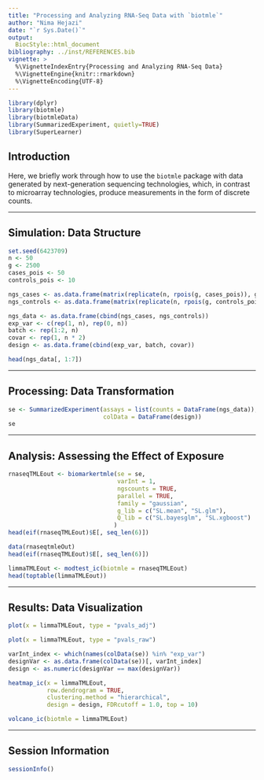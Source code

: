 ```yaml
---
title: "Processing and Analyzing RNA-Seq Data with `biotmle`"
author: "Nima Hejazi"
date: "`r Sys.Date()`"
output:
  BiocStyle::html_document
bibliography: ../inst/REFERENCES.bib
vignette: >
  %\VignetteIndexEntry{Processing and Analyzing RNA-Seq Data}
  %\VignetteEngine{knitr::rmarkdown}
  %\VignetteEncoding{UTF-8}
---
```


```r
library(dplyr)
library(biotmle)
library(biotmleData)
library(SummarizedExperiment, quietly=TRUE)
library(SuperLearner)
```

## Introduction

Here, we briefly work through how to use the `biotmle` package with data
generated by next-generation sequencing technologies, which, in contrast to
microarray technologies, produce measurements in the form of discrete counts.

---

## Simulation: Data Structure

```r
set.seed(6423709)
n <- 50
g <- 2500
cases_pois <- 50
controls_pois <- 10

ngs_cases <- as.data.frame(matrix(replicate(n, rpois(g, cases_pois)), g))
ngs_controls <- as.data.frame(matrix(replicate(n, rpois(g, controls_pois)), g))

ngs_data <- as.data.frame(cbind(ngs_cases, ngs_controls))
exp_var <- c(rep(1, n), rep(0, n))
batch <- rep(1:2, n)
covar <- rep(1, n * 2)
design <- as.data.frame(cbind(exp_var, batch, covar))

head(ngs_data[, 1:7])
```

---

## Processing: Data Transformation

```r
se <- SummarizedExperiment(assays = list(counts = DataFrame(ngs_data)),
                           colData = DataFrame(design))
se
```

---

## Analysis: Assessing the Effect of Exposure

```r
rnaseqTMLEout <- biomarkertmle(se = se,
                               varInt = 1,
                               ngscounts = TRUE,
                               parallel = TRUE,
                               family = "gaussian",
                               g_lib = c("SL.mean", "SL.glm"),
                               Q_lib = c("SL.bayesglm", "SL.xgboost")
                              )
head(eif(rnaseqTMLEout)$E[, seq_len(6)])
```

```r
data(rnaseqtmleOut)
head(eif(rnaseqTMLEout)$E[, seq_len(6)])
```

```r
limmaTMLEout <- modtest_ic(biotmle = rnaseqTMLEout)
head(toptable(limmaTMLEout))
```

---

## Results: Data Visualization

```r
plot(x = limmaTMLEout, type = "pvals_adj")
```

```r
plot(x = limmaTMLEout, type = "pvals_raw")
```

```r
varInt_index <- which(names(colData(se)) %in% "exp_var")
designVar <- as.data.frame(colData(se))[, varInt_index]
design <- as.numeric(designVar == max(designVar))

heatmap_ic(x = limmaTMLEout,
           row.dendrogram = TRUE,
           clustering.method = "hierarchical",
           design = design, FDRcutoff = 1.0, top = 10)
```

```r
volcano_ic(biotmle = limmaTMLEout)
```

---

## Session Information

```r
sessionInfo()
```
